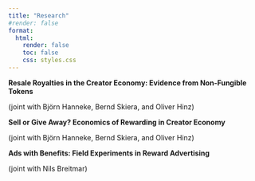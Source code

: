 ```yaml
---
title: "Research"
#render: false
format:
  html:
    render: false
    toc: false
    css: styles.css
---
```


**Resale Royalties in the Creator Economy: Evidence from Non-Fungible Tokens**

(joint with Björn Hanneke, Bernd Skiera, and Oliver Hinz)

**Sell or Give Away? Economics of Rewarding in Creator Economy**

(joint with Björn Hanneke, Bernd Skiera, and Oliver Hinz)

**Ads with Benefits: Field Experiments in Reward Advertising**

(joint with Nils Breitmar)
